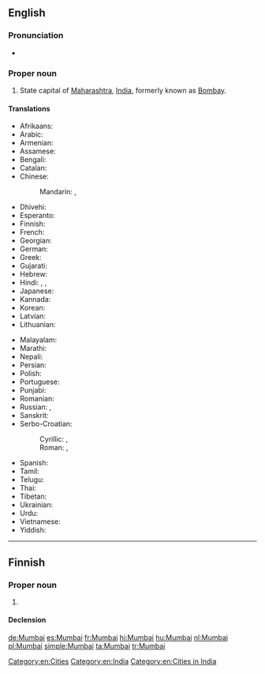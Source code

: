 ==English==
{{wikipedia}}

===Pronunciation===
* {{IPA|/mʊm.ˈbaɪ/|lang=en}}

===Proper noun===
{{en-proper noun}}

# State capital of [[Maharashtra]], [[India]], formerly known as [[Bombay]].

====Translations====
{{trans-top-also|state capital of Maharashtra|Bombay}}
* Afrikaans: {{t|af|Moembaai}}
* Arabic: {{t|ar|مُومْبَاي|f}}
* Armenian: {{t|hy|Մումբայ}}
* Assamese: {{t|as|মুম্বাই|sc=Beng|tr=mumbā'i}}
* Bengali: {{t|bn|মুম্বাই|sc=Beng|tr=mumbā'i}}
* Catalan: {{t|ca|Bombai}}
* Chinese:
*: Mandarin: {{t|cmn|孟買|sc=Hani}}, {{t+|cmn|孟买|tr=Mèngmǎi|sc=Hani}}
* Dhivehi: {{t|dv|މުންބާ}}
* Esperanto: {{t|eo|Mumbajo}}
* Finnish: {{t|fi|Mumbai}}
* French: {{t+|fr|Bombay|f}}
* Georgian: {{t|ka|მუმბაი}}
* German: {{t+|de|Mumbai|n}}
* Greek: {{t|el|Βομβάη}}
* Gujarati: {{t+|gu|મુંબઈ|sc=Gujr|tr=Mumba'ī}}
* Hebrew: {{t|he|מומבאי|tr=mumbai|sc=Hebr}}
* Hindi: {{t|hi|मुंबई|tr=mumba'ī}}, {{t+|hi|मुम्बई|tr=mumba'ī}}, {{t|hi|बॉम्बे|tr=bŏmbē}}
* Japanese: {{t|ja|ムンバイ|tr=Munbai|sc=Jpan}}
* Kannada: {{t+|kn|ಮುಂಬೈ|sc=Knda}}
* Korean: {{t|ko|뭄바이|tr=Mumbai|sc=Hang}}
* Latvian: {{t|lv|Mumbaja}}
* Lithuanian: {{t|lt|Mumbajus}}
{{trans-mid}}
* Malayalam: {{t|ml|മുംബൈ|sc=Mlym}}
* Marathi: {{t|mr|मुंबई|tr=mumba'ī|sc=Deva}}
* Nepali: {{t|ne|मुम्बई|sc=Deva|tr=mumba'ī}}
* Persian: {{t+|fa|بمبئی|tr=bomba’i|sc=fa-Arab}}
* Polish: {{t+|pl|Bombaj|m}}
* Portuguese: {{t|pt|Bombaim}}
* Punjabi: {{t+|pa|ਮੁੰਬਈ|tr=muba'ī}}
* Romanian: {{t|ro|Mumbay}}
* Russian: {{t+|ru|Мумба́и|m}}, {{t+|ru|Бомбе́й|m}}
* Sanskrit: {{t|sa|बम्बई|sc=Deva|tr=bamba'ī}}
* Serbo-Croatian:
*: Cyrillic: {{t|sh|Мумбај|m|sc=Cyrl}}, {{t|sh|Бомбај|m|sc=Cyrl}}
*: Roman: {{t|sh|Mumbaj|m}}, {{t|sh|Bombaj|m}}
* Spanish: {{t+|es|Bombay|m}}
* Tamil: {{t|ta|மும்பை|sc=Taml}}
* Telugu: {{t|te|ముంబై|sc=Telu}}
* Thai: {{t|th|มุมไบ|tr=moombai}}
* Tibetan: {{t|bo|འབོམ་སྦེ|sc=Tibt}}
* Ukrainian: {{t|uk|Мумбаї|sc=Cyrl}}
* Urdu: {{t|ur|ممبئی}}
* Vietnamese: {{t|vi|Mumbai}}
* Yiddish: {{t|yi|מומביי|tr=mumbai|sc=Hebr}}
{{trans-bottom}}

[[Category:en:Cities]]
[[Category:en:India]]
[[Category:en:Cities in India]]

----

==Finnish==

===Proper noun===
{{fi-proper noun}}

# {{l|en|Mumbai}}

====Declension====
{{fi-decl-maa|n=sg|Mumbai|a}}

[[de:Mumbai]]
[[es:Mumbai]]
[[fr:Mumbai]]
[[hi:Mumbai]]
[[hu:Mumbai]]
[[nl:Mumbai]]
[[pl:Mumbai]]
[[simple:Mumbai]]
[[ta:Mumbai]]
[[tr:Mumbai]]